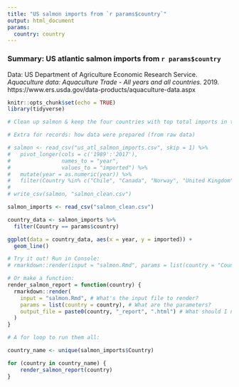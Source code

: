 ```yaml
---
title: "US salmon imports from `r params$country`"
output: html_document
params:
  country: country
---
```


### Summary: US atlantic salmon imports from `r params$country`

Data: US Department of Agriculture Economic Research Service. *Aquaculture data: Aquaculture Trade - All years and all countries.* 2019. https://www.ers.usda.gov/data-products/aquaculture-data.aspx

```r
knitr::opts_chunk$set(echo = TRUE)
library(tidyverse)

# Clean up salmon & keep the four countries with top total imports in total for the years reported (Chile, Canada, Norway, United Kingdom)
```

```r
# Extra for records: how data were prepared (from raw data)

# salmon <- read_csv("us_atl_salmon_imports.csv", skip = 1) %>% 
#   pivot_longer(cols = c('1989':'2017'), 
#                names_to = "year",
#                values_to = "imported") %>% 
#   mutate(year = as.numeric(year)) %>% 
#   filter(Country %in% c("Chile", "Canada", "Norway", "United Kingdom"))
# 
# write_csv(salmon, "salmon_clean.csv")
```


```r
salmon_imports <- read_csv("salmon_clean.csv")

country_data <- salmon_imports %>% 
  filter(Country == params$country)

ggplot(data = country_data, aes(x = year, y = imported)) +
  geom_line()

# Try it out! Run in Console:
# rmarkdown::render(input = "salmon.Rmd", params = list(country = "Country Name"), output_file = "output_file_name.html")
```

```r
# Or make a function: 
render_salmon_report = function(country) {
  rmarkdown::render(
    input = "salmon.Rmd", # What's the input file to render?
    params = list(country = country), # What are the parameters?
    output_file = paste0(country, "_report", ".html") # What should I name the output file?
  )
}

# A for loop to run them all: 

country_name <- unique(salmon_imports$Country)

for (country in country_name) {
    render_salmon_report(country)
}
```



